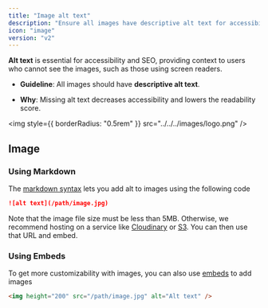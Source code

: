 ```yaml
---
title: "Image alt text"
description: "Ensure all images have descriptive alt text for accessibility and better readability."
icon: "image"
version: "v2"
---
```


**Alt text** is essential for accessibility and SEO, providing context to users who cannot see the images, such as those using screen readers.

- **Guideline**: All images should have **descriptive alt text**.

- **Why**: Missing alt text decreases accessibility and lowers the readability score.

<img style={{ borderRadius: "0.5rem" }} src="../../../images/logo.png" />

## Image

### Using Markdown

The [markdown syntax](https://www.markdownguide.org/basic-syntax/#images) lets you add alt to images using the following code

```md
![alt text](/path/image.jpg)
```

Note that the image file size must be less than 5MB. Otherwise, we recommend hosting on a service like [Cloudinary](https://cloudinary.com/) or [S3](https://aws.amazon.com/s3/). You can then use that URL and embed.

### Using Embeds

To get more customizability with images, you can also use [embeds](/writing-content/embed) to add images

```html
<img height="200" src="/path/image.jpg" alt="Alt text" />
```
